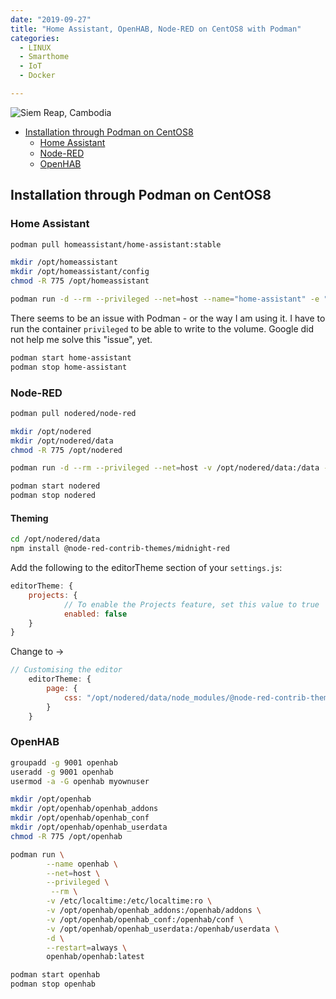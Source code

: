 ```yaml
---
date: "2019-09-27"
title: "Home Assistant, OpenHAB, Node-RED on CentOS8 with Podman"
categories:
  - LINUX
  - Smarthome
  - IoT
  - Docker

---
```


![Siem Reap, Cambodia](./photo-kt443t6d_64hdh43hfh6dgjdfhg4_d.jpg)



<!-- TOC -->

- [Installation through Podman on CentOS8](#installation-through-podman-on-centos8)
    - [Home Assistant](#home-assistant)
    - [Node-RED](#node-red)
    - [OpenHAB](#openhab)

<!-- /TOC -->


## Installation through Podman on CentOS8


### Home Assistant


```bash
podman pull homeassistant/home-assistant:stable
```


```bash
mkdir /opt/homeassistant
mkdir /opt/homeassistant/config
chmod -R 775 /opt/homeassistant
```


```bash
podman run -d --rm --privileged --net=host --name="home-assistant" -e "TZ=Europe/Berlin" -v /opt/homeassistant/config:/config --net=host homeassistant/home-assistant:stable
```


There seems to be an issue with Podman - or the way I am using it. I have to run the container `privileged` to be able to write to the volume. Google did not help me solve this "issue", yet.


```bash
podman start home-assistant
podman stop home-assistant
```


### Node-RED


```bash
podman pull nodered/node-red
```


```bash
mkdir /opt/nodered
mkdir /opt/nodered/data
chmod -R 775 /opt/nodered
```


```bash
podman run -d --rm --privileged --net=host -v /opt/nodered/data:/data --name nodered nodered/node-red
```


```bash
podman start nodered
podman stop nodered
```


#### Theming

```bash
cd /opt/nodered/data
npm install @node-red-contrib-themes/midnight-red
```

Add the following to the editorTheme section of your `settings.js`:


```js
editorTheme: {
    projects: {
            // To enable the Projects feature, set this value to true
            enabled: false
    }
}
```

Change to ->

```js
// Customising the editor
    editorTheme: {
        page: {
            css: "/opt/nodered/data/node_modules/@node-red-contrib-themes/midnight-red/theme.css"
        }
    }
```




### OpenHAB


```bash
groupadd -g 9001 openhab
useradd -g 9001 openhab
usermod -a -G openhab myownuser
```


```bash
mkdir /opt/openhab
mkdir /opt/openhab/openhab_addons
mkdir /opt/openhab/openhab_conf
mkdir /opt/openhab/openhab_userdata
chmod -R 775 /opt/openhab
```


```bash
podman run \
        --name openhab \
        --net=host \
        --privileged \
         --rm \
        -v /etc/localtime:/etc/localtime:ro \
        -v /opt/openhab/openhab_addons:/openhab/addons \
        -v /opt/openhab/openhab_conf:/openhab/conf \
        -v /opt/openhab/openhab_userdata:/openhab/userdata \
        -d \
        --restart=always \
        openhab/openhab:latest
```


```bash
podman start openhab
podman stop openhab
```